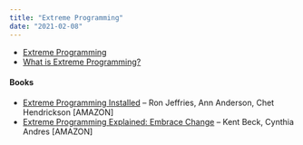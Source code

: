 ```yaml
---
title: "Extreme Programming"
date: "2021-02-08"
---
```


<HighlightBox heading="Resource Links" variant="resourceLinks">

- [Extreme Programming](https://www.agilealliance.org/glossary/xp/)
- [What is Extreme Programming?](https://ronjeffries.com/xprog/what-is-extreme-programming/)

</HighlightBox>

#### Books

- [Extreme Programming Installed](https://www.amazon.ca/Extreme-Programming-Installed-Ron-Jeffries/dp/0201708426/&tag=notesfromatoo-20/&tag=notesfromatoo-20) – Ron Jeffries, Ann Anderson, Chet Hendrickson \[AMAZON\]
- [Extreme Programming Explained: Embrace Change](https://www.amazon.ca/Extreme-Programming-Explained-Embrace-Change/dp/0321278658/&tag=notesfromatoo-20/&tag=notesfromatoo-20) – Kent Beck, Cynthia Andres \[AMAZON\]
